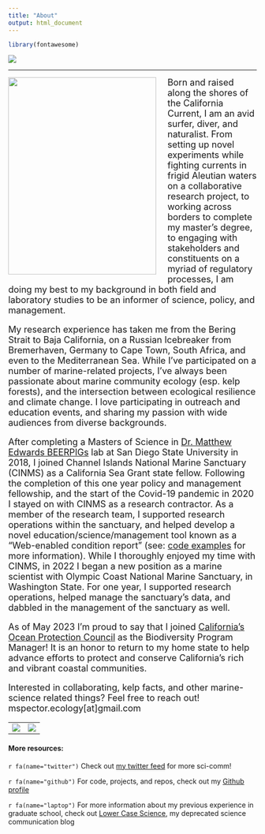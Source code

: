 ```yaml
---
title: "About"
output: html_document
---
```


```r
library(fontawesome)
```

![](./images/banner.png) <br>

------------------------------------------------------------------------

<img src="/Users/PikesStuff/github/baron-von-urchin.github.io/images/witch_butter.jpg" align="left" width="300" height="400" style="padding-right: 20px"/> </img>

<font size = "4" > Born and raised along the shores of the California Current, I am an avid surfer, diver, and naturalist. From setting up novel experiments while fighting currents in frigid Aleutian waters on a collaborative research project, to working across borders to complete my master's degree, to engaging with stakeholders and constituents on a myriad of regulatory processes, I am doing my best to my background in both field and laboratory studies to be an informer of science, policy, and management.

My research experience has taken me from the Bering Strait to Baja California, on a Russian Icebreaker from Bremerhaven, Germany to Cape Town, South Africa, and even to the Mediterranean Sea. While I've participated on a number of marine-related projects, I've always been passionate about marine community ecology (esp. kelp forests), and the intersection between ecological resilience and climate change. I love participating in outreach and education events, and sharing my passion with wide audiences from diverse backgrounds.

After completing a Masters of Science in [Dr. Matthew Edwards BEERPIGs](https://sdsukelp.weebly.com/){target="blank"} lab at San Diego State University in 2018, I joined Channel Islands National Marine Sanctuary (CINMS) as a California Sea Grant state fellow. Following the completion of this one year policy and management fellowship, and the start of the Covid-19 pandemic in 2020 I stayed on with CINMS as a research contractor. As a member of the research team, I supported research operations within the sanctuary, and helped develop a novel education/science/management tool known as a "Web-enabled condition report" (see: [code examples](code.html) for more information). While I thoroughly enjoyed my time with CINMS, in 2022 I began a new position as a marine scientist with Olympic Coast National Marine Sanctuary, in Washington State. For one year, I supported research operations, helped manage the sanctuary's data, and dabbled in the management of the sanctuary as well.

As of May 2023 I'm proud to say that I joined [California's Ocean Protection Council](https://www.opc.ca.gov/) as the Biodiversity Program Manager! It is an honor to return to my home state to help advance efforts to protect and conserve California's rich and vibrant coastal communities.

Interested in collaborating, kelp facts, and other marine-science related things? Feel free to reach out! mspector.ecology[at]gmail.com

</font>

|                                    |                                 |
|:----------------------------------:|:-------------------------------:|
| ![](./images/SBI_Stipe_ascent.png) | ![](./images/Yunaska_Trans.png) |

#### More resources:

`r fa(name="twitter")` Check out [my twitter feed](https://twitter.com/BaronvonUrchin){target="blank"} for more sci-comm!

`r fa(name="github")` For code, projects, and repos, check out my [Github profile](https://github.com/mspector13){target="blank"}

`r fa(name="laptop")` For more information about my previous experience in graduate school, check out [Lower Case Science](https://lowercasescience.weebly.com/){target="blank"}, my deprecated science communication blog
